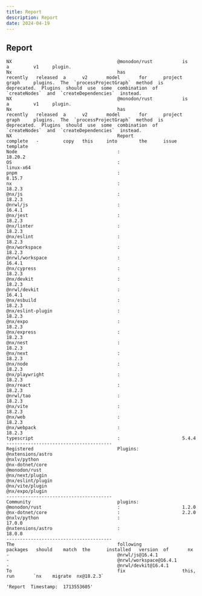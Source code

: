 ```yaml
---
title: Report
description: Report
date: 2024-04-19
---
```


## Report
```
NX                                       @monodon/rust           is         a         v1     plugin.                                                                                                                                                                                                
Nx                                       has                     recently   released  a      v2       model       for      project  graph     plugins.  The  `processProjectGraph`  method  is  deprecated.  Plugins  should  use  some  combination  of  `createNodes`  and  `createDependencies`  instead.
NX                                       @monodon/rust           is         a         v1     plugin.                                                                                                                                                                                                
Nx                                       has                     recently   released  a      v2       model       for      project  graph     plugins.  The  `processProjectGraph`  method  is  deprecated.  Plugins  should  use  some  combination  of  `createNodes`  and  `createDependencies`  instead.
NX                                       Report                  complete   -         copy   this     into        the      issue    template                                                                                                                                                        
Node                                     :                       18.20.2                                                                                                                                                                                                                            
OS                                       :                       linux-x64                                                                                                                                                                                                                          
pnpm                                     :                       8.15.7                                                                                                                                                                                                                             
nx                                       :                       18.2.3                                                                                                                                                                                                                             
@nx/js                                   :                       18.2.3                                                                                                                                                                                                                             
@nrwl/js                                 :                       16.4.1                                                                                                                                                                                                                             
@nx/jest                                 :                       18.2.3                                                                                                                                                                                                                             
@nx/linter                               :                       18.2.3                                                                                                                                                                                                                             
@nx/eslint                               :                       18.2.3                                                                                                                                                                                                                             
@nx/workspace                            :                       18.2.3                                                                                                                                                                                                                             
@nrwl/workspace                          :                       16.4.1                                                                                                                                                                                                                             
@nx/cypress                              :                       18.2.3                                                                                                                                                                                                                             
@nx/devkit                               :                       18.2.3                                                                                                                                                                                                                             
@nrwl/devkit                             :                       16.4.1                                                                                                                                                                                                                             
@nx/esbuild                              :                       18.2.3                                                                                                                                                                                                                             
@nx/eslint-plugin                        :                       18.2.3                                                                                                                                                                                                                             
@nx/expo                                 :                       18.2.3                                                                                                                                                                                                                             
@nx/express                              :                       18.2.3                                                                                                                                                                                                                             
@nx/nest                                 :                       18.2.3                                                                                                                                                                                                                             
@nx/next                                 :                       18.2.3                                                                                                                                                                                                                             
@nx/node                                 :                       18.2.3                                                                                                                                                                                                                             
@nx/playwright                           :                       18.2.3                                                                                                                                                                                                                             
@nx/react                                :                       18.2.3                                                                                                                                                                                                                             
@nrwl/tao                                :                       18.2.3                                                                                                                                                                                                                             
@nx/vite                                 :                       18.2.3                                                                                                                                                                                                                             
@nx/web                                  :                       18.2.3                                                                                                                                                                                                                             
@nx/webpack                              :                       18.2.3                                                                                                                                                                                                                             
typescript                               :                       5.4.4                                                                                                                                                                                                                              
---------------------------------------                                                                                                                                                                                                                                                             
Registered                               Plugins:                                                                                                                                                                                                                                                   
@nxtensions/astro                                                                                                                                                                                                                                                                                   
@nxlv/python                                                                                                                                                                                                                                                                                        
@nx-dotnet/core                                                                                                                                                                                                                                                                                     
@monodon/rust                                                                                                                                                                                                                                                                                       
@nx/next/plugin                                                                                                                                                                                                                                                                                     
@nx/eslint/plugin                                                                                                                                                                                                                                                                                   
@nx/vite/plugin                                                                                                                                                                                                                                                                                     
@nx/expo/plugin                                                                                                                                                                                                                                                                                     
---------------------------------------                                                                                                                                                                                                                                                             
Community                                plugins:                                                                                                                                                                                                                                                   
@monodon/rust                            :                       1.2.0                                                                                                                                                                                                                              
@nx-dotnet/core                          :                       2.2.0                                                                                                                                                                                                                              
@nxlv/python                             :                       17.0.0                                                                                                                                                                                                                             
@nxtensions/astro                        :                       18.0.0                                                                                                                                                                                                                             
---------------------------------------                                                                                                                                                                                                                                                             
The                                      following               packages   should    match  the      installed   version  of       nx                                                                                                                                                              
-                                        @nrwl/js@16.4.1                                                                                                                                                                                                                                            
-                                        @nrwl/workspace@16.4.1                                                                                                                                                                                                                                     
-                                        @nrwl/devkit@16.4.1                                                                                                                                                                                                                                        
To                                       fix                     this,      run       `nx    migrate  nx@18.2.3`                                                                                                                                                                                    
```

```
'Report  Timestamp:  1713553605'


